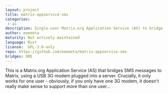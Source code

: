 ```yaml
---
layout: project
title: matrix-appservice-sms
categories:
 - as
description: Single-user Matrix.org Application Service (AS) to bridge SMSes to the Matrix network!
author: eeeeeta
maturity: Not actively maintained
language: Rust
license:  GPL-3.0-only
repo: https://github.com/eeeeeta/matrix-appservice-sms
bridges: SMS
---
```


This is a Matrix.org Application Service (AS) that bridges SMS messages to Matrix, using a USB 3G modem plugged into a server. Crucially, it only works for one user - obviously, if you only have one 3G modem, it doesn't really make sense to support more than one user...
